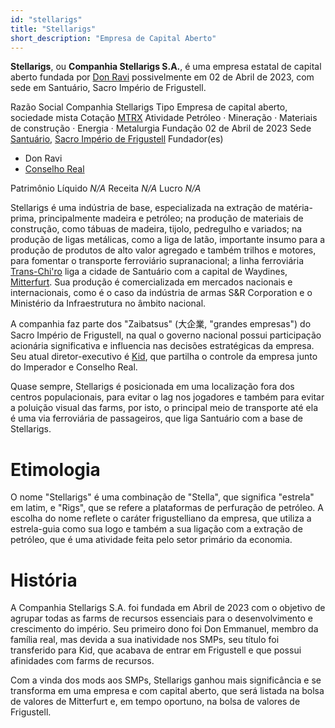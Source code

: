 ```yaml
---
id: "stellarigs"
title: "Stellarigs"
short_description: "Empresa de Capital Aberto"
---
```


**Stellarigs**, ou **Companhia Stellarigs S.A.**, é uma empresa estatal de capital aberto fundada
por [Don Ravi](Don_Ravi) possivelmente em 02 de Abril de 2023, com sede em Santuário, Sacro Império 
de Frigustell.

<QuickFacts title="Companhia Stellarigs S.A.">
    <tr>
    <td colSpan="2">
        <Picture
            image="https://res.cloudinary.com/dkw4vrkc1/image/upload/v1748358414/Companhia_Stellarigs_S.A._veexk5.png"
            description="Logotipo da Stellarigs"
            height="7rem"
            centered={true}
        />
    </td>
    </tr>
    <tr>
        <td>Razão Social</td>
        <td>Companhia Stellarigs</td>
    </tr>
    <tr>
        <td>Tipo</td>
        <td>Empresa de capital aberto, sociedade mista</td>
    </tr>
    <tr>
        <td>Cotação</td>
        <td><a href="MTRX">MTRX</a></td>
    </tr>
    <tr>
        <td>Atividade</td>
        <td>
            Petróleo &centerdot; Mineração &centerdot; Materiais de construção &centerdot; Energia
            &centerdot; Metalurgia 
        </td>
    </tr>
    <tr>
        <td>Fundação</td>
        <td>02 de Abril de 2023</td>
    </tr>
    <tr>
        <td>Sede</td>
        <td><a href="Santuário">Santuário</a>, <a href="Frigustell">Sacro Império de Frigustell</a></td>
    </tr>
    <tr>
        <td>Fundador(es)</td>
        <td>
            <ul>
                <li>Don Ravi</li>
                <li><a href="Conselho_Real">Conselho Real</a></li>
            </ul>
        </td>
    </tr>
    <tr>
        <td>Patrimônio Líquido</td>
        <td><em>N/A</em></td>
    </tr>
    <tr>
        <td>Receita</td>
        <td><em>N/A</em></td>
    </tr>
    <tr>
        <td>Lucro</td>
        <td><em>N/A</em></td>
    </tr>
</QuickFacts>

Stellarigs é uma indústria de base, especializada na extração de matéria-prima, principalmente 
madeira e petróleo; na produção de materiais de construção, como tábuas de madeira, tijolo, 
pedregulho e variados; na produção de ligas metálicas, como a liga de latão, importante insumo para 
a produção de produtos de alto valor agregado e também trilhos e motores, para fomentar o transporte
ferroviário supranacional; a linha ferroviária [Trans-Chi'ro](Linha_Trans_Chi'ro) liga a cidade de
Santuário com a capital de Waydines, [Mitterfurt](Mitterfurt). Sua produção é comercializada em 
mercados nacionais e internacionais, como é o caso da indústria de armas S&R Corporation e o 
Ministério da Infraestrutura no âmbito nacional.

A companhia faz parte dos "Zaibatsus" (大企業, "grandes empresas") do Sacro Império de Frigustell,
na qual o governo nacional possui participação acionária significativa e influencia nas decisões
estratégicas da empresa. Seu atual diretor-executivo é [Kid](Kid), que partilha o controle da 
empresa junto do Imperador e Conselho Real.

Quase sempre, Stellarigs é posicionada em uma localização fora dos centros populacionais, para
evitar o lag nos jogadores e também para evitar a poluição visual das farms, por isto, o principal
meio de transporte até ela é uma via ferroviária de passageiros, que liga Santuário com a
base de Stellarigs.

# Etimologia
O nome "Stellarigs" é uma combinação de "Stella", que significa "estrela" em latim, e "Rigs", que
se refere a plataformas de perfuração de petróleo. A escolha do nome reflete o caráter 
frigustelliano da empresa, que utiliza a estrela-guia como sua logo e também a sua ligação com a
extração de petróleo, que é uma atividade feita pelo setor primário da economia.

# História
A Companhia Stellarigs S.A. foi fundada em Abril de 2023 com o objetivo de agrupar todas as farms de
recursos essenciais para o desenvolvimento e crescimento do império. Seu primeiro dono foi Don
Emmanuel, membro da família real, mas devida a sua inatividade nos SMPs, seu título foi transferido
para Kid, que acabava de entrar em Frigustell e que possui afinidades com farms de recursos.

Com a vinda dos mods aos SMPs, Stellarigs ganhou mais significância e se transforma em uma empresa e
com capital aberto, que será listada na bolsa de valores de Mitterfurt e, em tempo oportuno, na
bolsa de valores de Frigustell.
